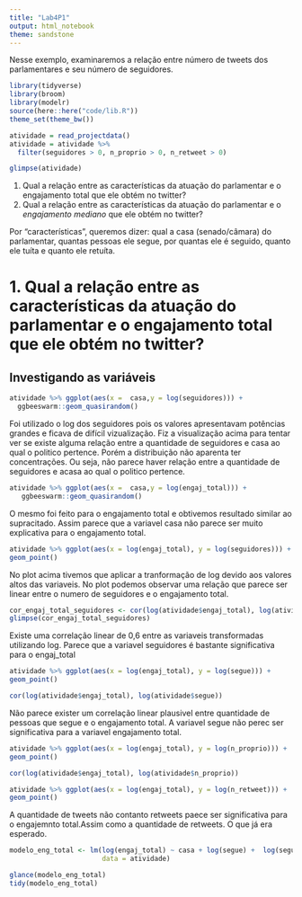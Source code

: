 ```yaml
---
title: "Lab4P1"
output: html_notebook
theme: sandstone
---
```


Nesse exemplo, examinaremos a relação entre número de tweets dos parlamentares e seu número de seguidores. 

```r
library(tidyverse)
library(broom)
library(modelr)
source(here::here("code/lib.R"))
theme_set(theme_bw())
```


```r
atividade = read_projectdata()
atividade = atividade %>% 
  filter(seguidores > 0, n_proprio > 0, n_retweet > 0)
```

```r
glimpse(atividade)
```

1. Qual a relação entre as características da atuação do parlamentar e o engajamento total que ele obtém no twitter? 
2. Qual a relação entre as características da atuação do parlamentar e o *engajamento mediano* que ele obtém no twitter? 

Por "características", queremos dizer: qual a casa (senado/câmara) do parlamentar, quantas pessoas ele segue, por quantas ele é seguido, quanto ele tuíta e quanto ele retuíta. 

# 1. Qual a relação entre as características da atuação do parlamentar e o engajamento total que ele obtém no twitter? 
## Investigando as variáveis

```r
atividade %>% ggplot(aes(x =  casa,y = log(seguidores))) + 
  ggbeeswarm::geom_quasirandom()
```

Foi utilizado o log dos seguidores pois os valores apresentavam potências grandes e ficava de difícil vizualização. Fiz a visualização acima para tentar ver se existe alguma relação entre a quantidade de seguidores e casa ao qual o politico pertence. Porém a distribuição não aparenta ter concentrações. Ou seja, não parece haver relação entre a quantidade de seguidores e acasa ao qual o politico pertence. 


```r
atividade %>% ggplot(aes(x =  casa,y = log(engaj_total))) + 
   ggbeeswarm::geom_quasirandom()
```
O mesmo foi feito para o engajamento total e obtivemos resultado similar ao supracitado. 
Assim parece que a variavel casa não parece ser muito explicativa para o engajamento total.

```r
atividade %>% ggplot(aes(x = log(engaj_total), y = log(seguidores))) + 
geom_point()
```
No plot acima tivemos que aplicar a tranformação de log devido aos valores altos das variaveis. No plot podemos observar uma relação que parece ser linear entre o numero de seguidores e o engajamento total.


```r
cor_engaj_total_seguidores <- cor(log(atividade$engaj_total), log(atividade$seguidores))
glimpse(cor_engaj_total_seguidores)
```
Existe uma correlação linear de 0,6 entre as variaveis transformadas utilizando log.
Parece que a variavel seguidores é bastante significativa para o engaj_total


```r
atividade %>% ggplot(aes(x = log(engaj_total), y = log(segue))) + 
geom_point()
```

```r
cor(log(atividade$engaj_total), log(atividade$segue))
```
Não parece exister um correlação linear plausivel entre quantidade de pessoas que segue e o engajamento total.
A variavel segue não perec ser significativa para a variavel engajamento total.

```r
atividade %>% ggplot(aes(x = log(engaj_total), y = log(n_proprio))) + 
geom_point()
```

```r
cor(log(atividade$engaj_total), log(atividade$n_proprio))
```

```r
atividade %>% ggplot(aes(x = log(engaj_total), y = log(n_retweet))) + 
geom_point()
```

A quantidade de tweets não contanto retweets paece ser significativa para o engajemnto total.Assim como a quantidade de retweets. O que já era esperado.

```r
modelo_eng_total <- lm(log(engaj_total) ~ casa + log(segue) +  log(seguidores) + log(n_proprio) + log(n_retweet),
                       data = atividade)

glance(modelo_eng_total)
tidy(modelo_eng_total)
```





